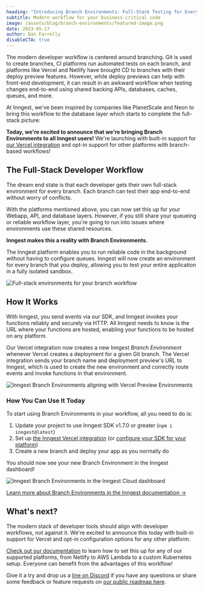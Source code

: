 ```yaml
---
heading: "Introducing Branch Environments: Full-Stack Testing for Every Branch with Inngest"
subtitle: Modern workflow for your business-critical code
image: /assets/blog/branch-environments/featured-image.png
date: 2023-05-17
author: Dan Farrelly
disableCTA: true
---
```


The modern developer workflow is centered around branching. Git is used to create branches, CI platforms run automated tests on each branch, and platforms like Vercel and Netlify have brought CD to branches with their deploy preview features. However, while deploy previews can help with front-end development, it can result in an awkward workflow when testing changes end-to-end using shared backing APIs, databases, caches, queues, and more.

At Inngest, we've been inspired by companies like PlanetScale and Neon to bring this workflow to the database layer which starts to complete the full-stack picture:

**Today, we're excited to announce that we're bringing Branch Environments to all Inngest users!** We're launching with built-in support for [our Vercel integration](https://vercel.com/integrations/inngest) and opt-in support for other platforms with branch-based workflows!

## The Full-Stack Developer Workflow

The dream end state is that each developer gets their own full-stack environment for every branch. Each branch can test their app end-to-end without worry of conflicts.

With the platforms mentioned above, you can now set this up for your Webapp, API, and database layers. However, if you still share your queueing or reliable workflow layer, you're going to run into issues where environments use these shared resources.

**Inngest makes this a reality with Branch Environments.**

The Inngest platform enables you to run reliable code in the background without having to configure queues. Inngest will now create an environment for every branch that you deploy, allowing you to test your entire application in a fully isolated sandbox.

![Full-stack environments for your branch workflow](/assets/blog/branch-environments/full-stack-envs.png)

## How It Works

With Inngest, you send events via our SDK, and Inngest invokes your functions reliably and securely via HTTP. All Inngest needs to know is the URL where your functions are hosted, enabling your functions to be hosted on any platform.

Our Vercel integration now creates a new Inngest *Branch Environment* whenever Vercel creates a deployment for a given Git branch. The Vercel integration sends your branch name and deployment preview's URL to Inngest, which is used to create the new environment and correctly route events and invoke functions in that environment.

![Inngest Branch Environments aligning with Vercel Preview Environments](/assets/blog/inngest-announcement-april-2023/vercel-branch-envs.png)

### How You Can Use It Today

To start using Branch Environments in your workflow, all you need to do is:

1. Update your project to use Inngest SDK v1.7.0 or greater (`npm i inngest@latest`)
2. Set up [the Inngest Vercel integration](https://vercel.com/integrations/inngest) (or [configure your SDK for your platform](/docs/platform/environments?ref=blog-branch-environments))
3. Create a new branch and deploy your app as you normally do

You should now see your new Branch Environment in the Inngest dashboard!

![Inngest Branch Environments in the Inngest Cloud dashboard](/assets/blog/branch-environments/branch-dropdown.png)

<a className="text-lg font-bold" href="/docs/platform/environments?ref=blog-branch-environments">
  Learn more about Branch Environments in the Inngest documentation →
</a>

## What's next?

The modern stack of developer tools should align with developer workflows, not against it. We're excited to announce this today with built-in support for Vercel and opt-in configuration options for any other platform.

[Check out our documentation](/docs/platform/environments?ref=blog-branch-environments) to learn how to set this up for any of our supported platforms, from Netlify to AWS Lambda to a custom Kubernetes setup. Everyone can benefit from the advantages of this workflow!

Give it a try and drop us a [line on Discord](https://www.inngest.com/discord) if you have any questions or share some feedback or feature requests on [our public roadmap here](http://roadmap.inngest.com/).